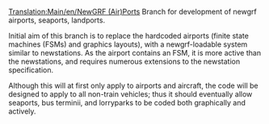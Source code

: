 [[Translation:Main/en/NewGRF (Air)Ports]]
{{en/-}}
Branch for development of newgrf airports, seaports, landports.

Initial aim of this branch is to replace the hardcoded airports (finite state machines (FSMs) and graphics layouts), with a newgrf-loadable system similar to newstations. As the airport contains an FSM, it is more active than the newstations, and requires numerous extensions to the newstation specification.

Although this will at first only apply to airports and aircraft, the code will be designed to apply to all non-train vehicles; thus it should eventually allow seaports, bus terminii, and lorryparks to be coded both graphically and actively.